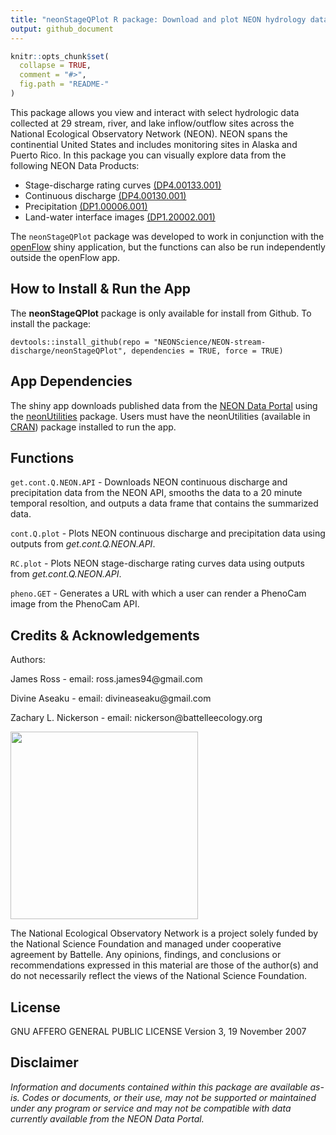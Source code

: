 ```yaml
---
title: "neonStageQPlot R package: Download and plot NEON hydrology data and retrieve NEON PhenoCam images from PhenoCam API"
output: github_document
---
```


<!-- README.md is generated from README.Rmd. Please edit that file -->

```r
knitr::opts_chunk$set(
  collapse = TRUE,
  comment = "#>",
  fig.path = "README-"
)

```
<!-- ****** Description ****** -->
This package allows you view and interact with select hydrologic data collected at 29 stream,  river, and lake inflow/outflow sites across the National Ecological Observatory Network (NEON).  NEON spans the continential United States and includes monitoring sites in Alaska and Puerto Rico. In this package you can visually explore data from the following NEON Data Products:

* Stage-discharge rating curves [(DP4.00133.001)](https://data.neonscience.org/data-products/DP4.00133.001)
* Continuous discharge [(DP4.00130.001)](https://data.neonscience.org/data-products/DP4.00130.001)
* Precipitation [(DP1.00006.001)](https://data.neonscience.org/data-products/DP1.00006.001)
* Land-water interface images [(DP1.20002.001)](https://data.neonscience.org/data-products/DP1.20002.001)

The `neonStageQPlot` package was developed to work in conjunction with the [openFlow](https://github.com/NEONScience/NEON-stream-discharge/tree/master/shiny-openFlow) shiny application, but the functions can also be run independently outside the openFlow app.

<!-- ****** Usage ****** -->
## How to Install & Run the App

The **neonStageQPlot** package is only available for install from Github. To install the package:

`devtools::install_github(repo = "NEONScience/NEON-stream-discharge/neonStageQPlot", dependencies = TRUE, force = TRUE)`

## App Dependencies

The shiny app downloads published data from the [NEON Data Portal](https://data.neonscience.org/home) using the [neonUtilities](https://github.com/NEONScience/NEON-utilities) package. Users must have the neonUtilities (available in [CRAN](https://cran.r-project.org/web/packages/neonUtilities/index.html)) package installed to run the app.

## Functions

`get.cont.Q.NEON.API` - Downloads NEON continuous discharge and precipitation data from the NEON API, smooths the data to a 20 minute temporal resoltion, and outputs a data frame that contains the summarized data.

`cont.Q.plot` - Plots NEON continuous discharge and precipitation data using outputs from _get.cont.Q.NEON.API_.

`RC.plot` - Plots NEON stage-discharge rating curves data using outputs from _get.cont.Q.NEON.API_.

`pheno.GET` - Generates a URL with which a user can render a PhenoCam image from the PhenoCam API.

<!-- ****** Acknowledgements ****** -->
## Credits & Acknowledgements

Authors:

James Ross - email: ross.james94@gmail.com

Divine Aseaku - email: divineaseaku@gmail.com

Zachary L. Nickerson - email: nickerson@battelleecology.org

<!-- HTML tags to produce image, resize, add hyperlink. -->
<!-- ONLY WORKS WITH HTML or GITHUB documents -->
<a href="http://www.neonscience.org/">
<img src="logo.png" width="300px" />
</a>

<!-- Acknowledgements text -->
The National Ecological Observatory Network is a project solely funded by the National Science Foundation and managed under cooperative agreement by Battelle. Any opinions, findings, and conclusions or recommendations expressed in this material are those of the author(s) and do not necessarily reflect the views of the National Science Foundation.

<!-- ****** License ****** -->
## License

GNU AFFERO GENERAL PUBLIC LICENSE Version 3, 19 November 2007

<!-- ****** Disclaimer ****** -->
## Disclaimer

*Information and documents contained within this package are available as-is. Codes or documents, or their use, may not be supported or maintained under any program or service and may not be compatible with data currently available from the NEON Data Portal.*
